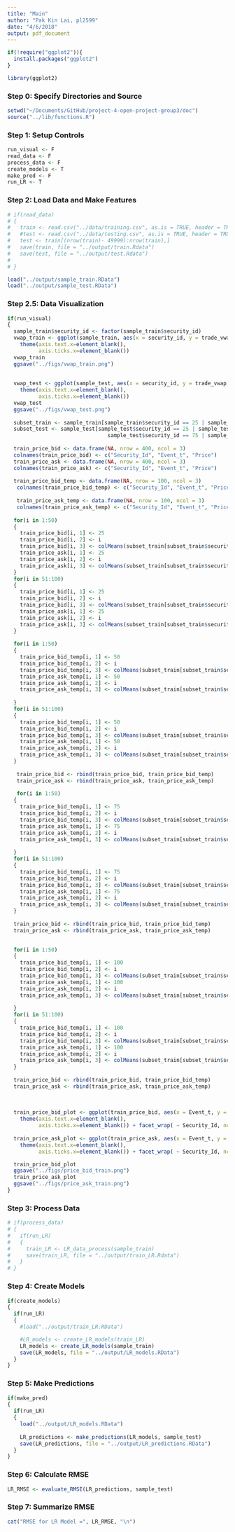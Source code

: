 ```yaml
---
title: "Main"
author: "Pak Kin Lai, pl2599"
date: "4/6/2018"
output: pdf_document
---
```

```r

if(!require("ggplot2")){
  install.packages("ggplot2")
}

library(ggplot2)
```


### Step 0: Specify Directories and Source

```r
setwd("~/Documents/GitHub/project-4-open-project-group3/doc") 
source("../lib/functions.R")
```

### Step 1: Setup Controls

```r
run_visual <- F
read_data <- F
process_data <- F
create_models <- T
make_pred <- F
run_LR <- T
```

### Step 2: Load Data and Make Features

```r
# if(read_data)
# {
#   train <- read.csv("../data/training.csv", as.is = TRUE, header = TRUE)
#   #test <- read.csv("../data/testing.csv", as.is = TRUE, header = TRUE)
#   test <- train[(nrow(train)- 49999):nrow(train),]
#   save(train, file = "../output/train.Rdata")
#   save(test, file = "../output/test.Rdata")
#   
# }

load("../output/sample_train.RData")
load("../output/sample_test.RData")
```


### Step 2.5: Data Visualization

```r
if(run_visual)
{
  sample_train$security_id <- factor(sample_train$security_id)
  vwap_train <- ggplot(sample_train, aes(x = security_id, y = trade_vwap, color = trade_vwap)) + geom_point() +     scale_color_gradient(low = "lightgreen", high = "darkblue") + 
    theme(axis.text.x=element_blank(),
          axis.ticks.x=element_blank())
  vwap_train
  ggsave("../figs/vwap_train.png")
  
  
  vwap_test <- ggplot(sample_test, aes(x = security_id, y = trade_vwap, color = trade_vwap)) + geom_point() +     scale_color_gradient(low = "lightgreen", high = "darkblue") + 
    theme(axis.text.x=element_blank(),
          axis.ticks.x=element_blank())
  vwap_test
  ggsave("../figs/vwap_test.png")
  
  subset_train <- sample_train[sample_train$security_id == 25 | sample_train$security_id == 50 | sample_train$security_id == 75 | sample_train$security_id == 100,]
  subset_test <- sample_test[sample_test$security_id == 25 | sample_test$security_id == 50 |
                                sample_test$security_id == 75 | sample_test$security_id == 100,]
  
  train_price_bid <- data.frame(NA, nrow = 400, ncol = 3)
  colnames(train_price_bid) <- c("Security_Id", "Event_t", "Price")
  train_price_ask <- data.frame(NA, nrow = 400, ncol = 3)
  colnames(train_price_ask) <- c("Security_Id", "Event_t", "Price")
  
  train_price_bid_temp <- data.frame(NA, nrow = 100, ncol = 3)
   colnames(train_price_bid_temp) <- c("Security_Id", "Event_t", "Price")
   
   train_price_ask_temp <- data.frame(NA, nrow = 100, ncol = 3)
   colnames(train_price_ask_temp) <- c("Security_Id", "Event_t", "Price")
  
  for(i in 1:50)
  {
    train_price_bid[i, 1] <- 25
    train_price_bid[i, 2] <- i
    train_price_bid[i, 3] <- colMeans(subset_train[subset_train$security_id == 25, 6 + i*4])
    train_price_ask[i, 1] <- 25
    train_price_ask[i, 2] <- i
    train_price_ask[i, 3] <- colMeans(subset_train[subset_train$security_id == 25, 7 + i*4])
  }
  for(i in 51:100)
  {
    train_price_bid[i, 1] <- 25
    train_price_bid[i, 2] <- i
    train_price_bid[i, 3] <- colMeans(subset_train[subset_train$security_id == 25, 106 + i*2])
    train_price_ask[i, 1] <- 25
    train_price_ask[i, 2] <- i
    train_price_ask[i, 3] <- colMeans(subset_train[subset_train$security_id == 25, 107 + i*2])
  }
  
  for(i in 1:50)
  {
    train_price_bid_temp[i, 1] <- 50
    train_price_bid_temp[i, 2] <- i
    train_price_bid_temp[i, 3] <- colMeans(subset_train[subset_train$security_id == 50, 6 + i*4])
    train_price_ask_temp[i, 1] <- 50
    train_price_ask_temp[i, 2] <- i
    train_price_ask_temp[i, 3] <- colMeans(subset_train[subset_train$security_id == 50, 7 + i*4])
    
  }
  for(i in 51:100)
  {
    train_price_bid_temp[i, 1] <- 50
    train_price_bid_temp[i, 2] <- i
    train_price_bid_temp[i, 3] <- colMeans(subset_train[subset_train$security_id == 50, 106 + i*2])
    train_price_ask_temp[i, 1] <- 50
    train_price_ask_temp[i, 2] <- i
    train_price_ask_temp[i, 3] <- colMeans(subset_train[subset_train$security_id == 50, 107 + i*2])
  }
   
   train_price_bid <- rbind(train_price_bid, train_price_bid_temp)
   train_price_ask <- rbind(train_price_ask, train_price_ask_temp)
   
   for(i in 1:50)
  {
    train_price_bid_temp[i, 1] <- 75
    train_price_bid_temp[i, 2] <- i
    train_price_bid_temp[i, 3] <- colMeans(subset_train[subset_train$security_id == 75, 6 + i*4])
    train_price_ask_temp[i, 1] <- 75
    train_price_ask_temp[i, 2] <- i
    train_price_ask_temp[i, 3] <- colMeans(subset_train[subset_train$security_id == 75, 7 + i*4])
    
  }
  for(i in 51:100)
  {
    train_price_bid_temp[i, 1] <- 75
    train_price_bid_temp[i, 2] <- i
    train_price_bid_temp[i, 3] <- colMeans(subset_train[subset_train$security_id == 75, 106 + i*2])
    train_price_ask_temp[i, 1] <- 75
    train_price_ask_temp[i, 2] <- i
    train_price_ask_temp[i, 3] <- colMeans(subset_train[subset_train$security_id == 75, 107 + i*2])
  }
   
  train_price_bid <- rbind(train_price_bid, train_price_bid_temp)
  train_price_ask <- rbind(train_price_ask, train_price_ask_temp)

  
  for(i in 1:50)
  {
    train_price_bid_temp[i, 1] <- 100
    train_price_bid_temp[i, 2] <- i
    train_price_bid_temp[i, 3] <- colMeans(subset_train[subset_train$security_id == 100, 6 + i*4])
    train_price_ask_temp[i, 1] <- 100
    train_price_ask_temp[i, 2] <- i
    train_price_ask_temp[i, 3] <- colMeans(subset_train[subset_train$security_id == 100, 7 + i*4])
    
  }
  for(i in 51:100)
  {
    train_price_bid_temp[i, 1] <- 100
    train_price_bid_temp[i, 2] <- i
    train_price_bid_temp[i, 3] <- colMeans(subset_train[subset_train$security_id == 100, 106 + i*2])
    train_price_ask_temp[i, 1] <- 100
    train_price_ask_temp[i, 2] <- i
    train_price_ask_temp[i, 3] <- colMeans(subset_train[subset_train$security_id == 100, 107 + i*2])
  }
   
  train_price_bid <- rbind(train_price_bid, train_price_bid_temp)
  train_price_ask <- rbind(train_price_ask, train_price_ask_temp)
  
  
  
  train_price_bid_plot <- ggplot(train_price_bid, aes(x = Event_t, y = Price, color = factor(Security_Id))) + geom_line() + 
    theme(axis.text.x=element_blank(),
          axis.ticks.x=element_blank()) + facet_wrap( ~ Security_Id, ncol = 2, scales = "free") + guides(color = guide_legend(title = "Security ID"))
  
  train_price_ask_plot <- ggplot(train_price_ask, aes(x = Event_t, y = Price, color = factor(Security_Id))) + geom_line() + 
    theme(axis.text.x=element_blank(),
          axis.ticks.x=element_blank()) + facet_wrap( ~ Security_Id, ncol = 2, scales = "free") + guides(color = guide_legend(title = "Security ID"))

  train_price_bid_plot
  ggsave("../figs/price_bid_train.png")
  train_price_ask_plot
  ggsave("../figs/price_ask_train.png")
}
```

### Step 3: Process Data

```r
# if(process_data)
# {
#   if(run_LR)
#   {
#     train_LR <- LR_data_process(sample_train)
#     save(train_LR, file = "../output/train_LR.Rdata")
#   }
# }

```

### Step 4: Create Models

```r
if(create_models)
{
  if(run_LR)
  {
    #load("../output/train_LR.RData")

    #LR_models <- create_LR_models(train_LR)
    LR_models <- create_LR_models(sample_train)
    save(LR_models, file = "../output/LR_models.RData")
  }
}
```

### Step 5: Make Predictions

```r
if(make_pred)
{
  if(run_LR)
  {
    load("../output/LR_models.RData")
    
    LR_predictions <- make_predictions(LR_models, sample_test)
    save(LR_predictions, file = "../output/LR_predictions.RData")
  }
}
```

### Step 6: Calculate RMSE

```r
LR_RMSE <- evaluate_RMSE(LR_predictions, sample_test)
```


### Step 7: Summarize RMSE

```r
cat("RMSE for LR Model =", LR_RMSE, "\n")
```
